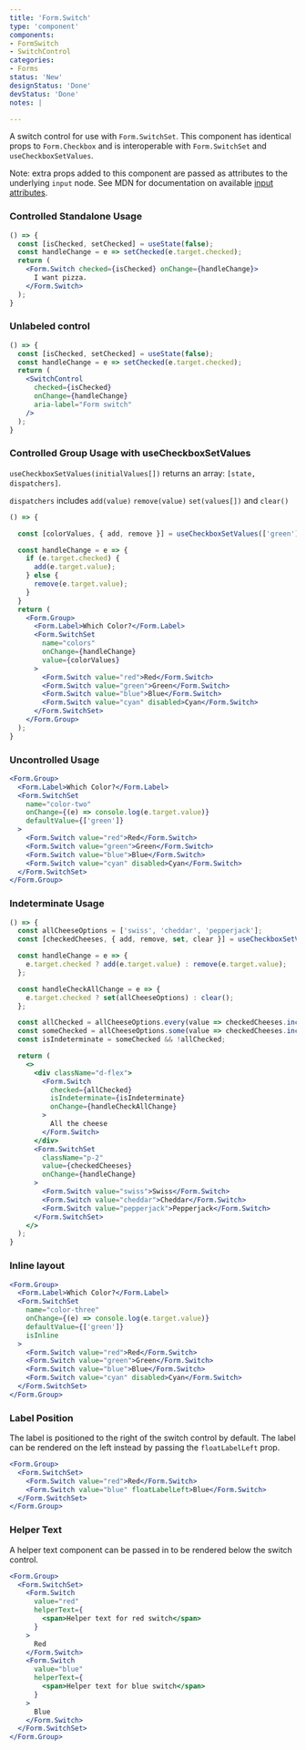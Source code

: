 ```yaml
---
title: 'Form.Switch'
type: 'component'
components:
- FormSwitch
- SwitchControl
categories:
- Forms
status: 'New'
designStatus: 'Done'
devStatus: 'Done'
notes: |

---
```


A switch control for use with `Form.SwitchSet`. This component has identical
props to `Form.Checkbox` and is interoperable with `Form.SwitchSet` and
`useCheckboxSetValues`.

Note: extra props added to this component are passed as attributes to the
underlying `input` node. See MDN for documentation on available
[input attributes](https://developer.mozilla.org/en-US/docs/Web/HTML/Element/input#attributes).


### Controlled Standalone Usage

```jsx live
() => {
  const [isChecked, setChecked] = useState(false);
  const handleChange = e => setChecked(e.target.checked);
  return (
    <Form.Switch checked={isChecked} onChange={handleChange}>
      I want pizza.
    </Form.Switch>
  );
}
```

### Unlabeled control

```jsx live
() => {
  const [isChecked, setChecked] = useState(false);
  const handleChange = e => setChecked(e.target.checked);
  return (
    <SwitchControl
      checked={isChecked}
      onChange={handleChange}
      aria-label="Form switch"
    />
  );
}
```

### Controlled Group Usage with useCheckboxSetValues

`useCheckboxSetValues(initialValues[])` returns an array: `[state, dispatchers]`.

`dispatchers` includes `add(value)` `remove(value)` `set(values[])` and `clear()`

```jsx live
() => {

  const [colorValues, { add, remove }] = useCheckboxSetValues(['green']);

  const handleChange = e => {
    if (e.target.checked) {
      add(e.target.value);
    } else {
      remove(e.target.value);
    }
  }
  return (
    <Form.Group>
      <Form.Label>Which Color?</Form.Label>
      <Form.SwitchSet
        name="colors"
        onChange={handleChange}
        value={colorValues}
      >
        <Form.Switch value="red">Red</Form.Switch>
        <Form.Switch value="green">Green</Form.Switch>
        <Form.Switch value="blue">Blue</Form.Switch>
        <Form.Switch value="cyan" disabled>Cyan</Form.Switch>
      </Form.SwitchSet>
    </Form.Group>
  );
}
```



### Uncontrolled Usage

```jsx live
<Form.Group>
  <Form.Label>Which Color?</Form.Label>
  <Form.SwitchSet
    name="color-two"
    onChange={(e) => console.log(e.target.value)}
    defaultValue={['green']}
  >
    <Form.Switch value="red">Red</Form.Switch>
    <Form.Switch value="green">Green</Form.Switch>
    <Form.Switch value="blue">Blue</Form.Switch>
    <Form.Switch value="cyan" disabled>Cyan</Form.Switch>
  </Form.SwitchSet>
</Form.Group>
```

### Indeterminate Usage

```jsx live
() => {
  const allCheeseOptions = ['swiss', 'cheddar', 'pepperjack'];
  const [checkedCheeses, { add, remove, set, clear }] = useCheckboxSetValues(['swiss']);

  const handleChange = e => {
    e.target.checked ? add(e.target.value) : remove(e.target.value);
  };

  const handleCheckAllChange = e => {
    e.target.checked ? set(allCheeseOptions) : clear();
  };

  const allChecked = allCheeseOptions.every(value => checkedCheeses.includes(value));
  const someChecked = allCheeseOptions.some(value => checkedCheeses.includes(value));
  const isIndeterminate = someChecked && !allChecked;

  return (
    <>
      <div className="d-flex">
        <Form.Switch
          checked={allChecked}
          isIndeterminate={isIndeterminate}
          onChange={handleCheckAllChange}
        >
          All the cheese
        </Form.Switch>
      </div>
      <Form.SwitchSet
        className="p-2"
        value={checkedCheeses}
        onChange={handleChange}
      >
        <Form.Switch value="swiss">Swiss</Form.Switch>
        <Form.Switch value="cheddar">Cheddar</Form.Switch>
        <Form.Switch value="pepperjack">Pepperjack</Form.Switch>
      </Form.SwitchSet>
    </>
  );
}
```

### Inline layout

```jsx live
<Form.Group>
  <Form.Label>Which Color?</Form.Label>
  <Form.SwitchSet
    name="color-three"
    onChange={(e) => console.log(e.target.value)}
    defaultValue={['green']}
    isInline
  >
    <Form.Switch value="red">Red</Form.Switch>
    <Form.Switch value="green">Green</Form.Switch>
    <Form.Switch value="blue">Blue</Form.Switch>
    <Form.Switch value="cyan" disabled>Cyan</Form.Switch>
  </Form.SwitchSet>
</Form.Group>
```

### Label Position

The label is positioned to the right of the switch control by default. The label can be rendered on the left instead
by passing the `floatLabelLeft` prop.

```jsx live
<Form.Group>
  <Form.SwitchSet>
    <Form.Switch value="red">Red</Form.Switch>
    <Form.Switch value="blue" floatLabelLeft>Blue</Form.Switch>
  </Form.SwitchSet>
</Form.Group>
```

### Helper Text

A helper text component can be passed in to be rendered below the switch control.

```jsx live
<Form.Group>
  <Form.SwitchSet>
    <Form.Switch
      value="red"
      helperText={
        <span>Helper text for red switch</span>
      }
    >
      Red
    </Form.Switch>
    <Form.Switch
      value="blue"
      helperText={
        <span>Helper text for blue switch</span>
      }
    >
      Blue
    </Form.Switch>
  </Form.SwitchSet>
</Form.Group>
```

<testguide
  dataTestId
  selectors="`pgn__form-switch`"
/>
